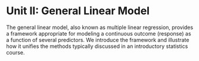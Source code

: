# Unit II: General Linear Model {-}

The general linear model, also known as multiple linear regression, provides a framework appropriate for modeling a continuous outcome (response) as a function of several predictors. We introduce the framework and illustrate how it unifies the methods typically discussed in an introductory statistics course.  
